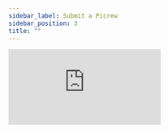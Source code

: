 ```yaml
---
sidebar_label: Submit a Picrew
sidebar_position: 3
title: ""
---
```


<iframe
	className="airtable-embed-form airtable"
	src="https://airtable.com/embed/shruOwRnCMhAMtbxh?backgroundColor=gray"
	frameborder="0"
	onmousewheel=""
	style={{
		width: 450,
		height: 1430,
		display: "flex",
		alignItems: "center",
		justifyItems: "center",
	}}
></iframe>
